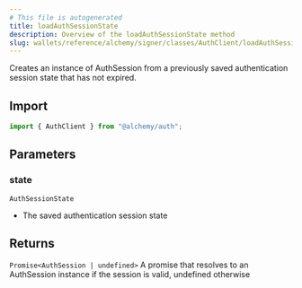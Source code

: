 ```yaml
---
# This file is autogenerated
title: loadAuthSessionState
description: Overview of the loadAuthSessionState method
slug: wallets/reference/alchemy/signer/classes/AuthClient/loadAuthSessionState
---
```


Creates an instance of AuthSession from a previously saved authentication session state that has not expired.

## Import

```ts
import { AuthClient } from "@alchemy/auth";
```

## Parameters

### state

`AuthSessionState`

- The saved authentication session state

## Returns

`Promise<AuthSession | undefined>`
A promise that resolves to an AuthSession instance if the session is valid, undefined otherwise
